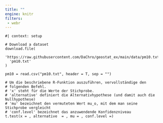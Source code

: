 ```yaml
---
title: ""
engine: knitr
filters:
 - webr
---
```


```webr-r

#| context: setup

# Download a dataset
download.file(
  'https://raw.githubusercontent.com/DaChro/geostat_ex/main/data/pm10.txt',
  'pm10.txt'
)

pm10 = read.csv("pm10.txt", header = T, sep = "")

```

```webr-r
# Um die beschriebene R-Funktion auszuführen, vervollständige den 
# folgenden Befehl.
# 'x' steht für die Werte der Stichprobe. 
# 'alternative' definiert die Alternativhypothese (und damit auch die Nullhypothese)
# 'mu' bezeichnet den vermuteten Wert mu_o, mit dem man seine Stichprobe vergleicht
# 'conf.level' bezeichnet das anzuwendende Konfidenzniveau
t.test(x = , alternative  = , mu = , conf.level =)


```

